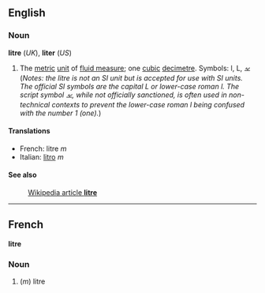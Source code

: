 ==English==
===Noun===
'''litre''' (''UK''), '''liter''' (''US'')

#The [[metric]] [[unit]] of [[fluid measure]]; one [[cubic]] [[decimetre]].  Symbols: l, L, &#2113; (''Notes: the litre is not an SI unit but is accepted for use with SI units.  The official SI symbols are the capital L or lower-case roman l.  The script symbol &#2113;, while not officially sanctioned, is often used in non-technical contexts to prevent the lower-case roman l being confused with the number 1 (one).'')

====Translations====

*French: litre ''m''
*Italian: [[litro]] ''m''

====See also====
:[[en:litre|Wikipedia article '''litre''']]

----

==French==
'''litre'''

===Noun===

#(''m'') litre